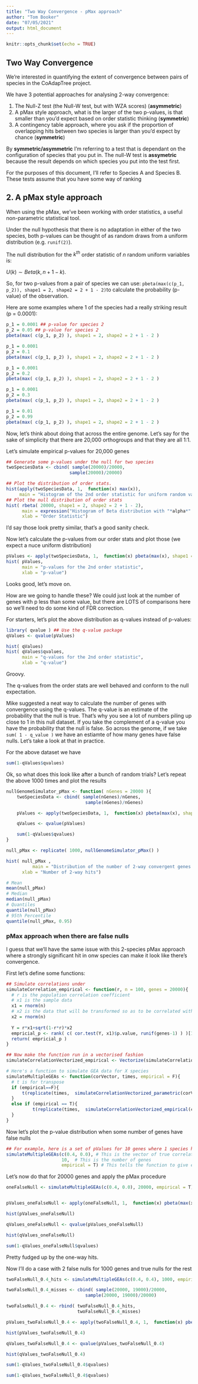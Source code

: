 ```yaml
---
title: "Two Way Convergence - pMax approach"
author: "Tom Booker"
date: "07/05/2021"
output: html_document
---
```


```r
knitr::opts_chunk$set(echo = TRUE)
```

## Two Way Convergence

We're interested in quantifying the extent of convergence between pairs of species in the CoAdapTree project. 

We have 3 potential approaches for analysing 2-way convergence:

1. The Null-Z test (the Null-W test, but with WZA scores) (**asymmetric**)
2. A pMax style approach, what is the larger of the two p-values, is that smaller than you’d expect based on order statistic thinking (**symmetric**)
3. A contingency table approach, where you ask if the proportion of overlapping hits between two species is larger than you’d expect by chance (**symmetric**)


By **symmetric/asymmetric** I'm referring to a test that is dependant on the configuration of species that you put in. The null-W test is **assymetric** because the result depends on which species you put into the test first. 

For the purposes of this document, I'll refer to Species A and Species B. These tests assume that you have some way of ranking 

## 2. A pMax style approach

When using the pMax, we've been working with order statistics, a useful non-parametric statistical tool.

Under the null hypothesis that there is no adaptation in either of the two species, both p-values can be thought of as random draws from a uniform distribution (e.g. ```runif(2)```).

The null distribution for the $k^{th}$ order statistic of $n$ random uniform variables is:

$U(k) \sim Beta(k, n+1-k)$.

So, for two p-values from a pair of species we can use:
```pbeta(max(c(p_1, p_2)), shape1 = 2, shape2 = 2 + 1 - 2)```to calculate the probability (p-value) of the observation.

Here are some examples where 1 of the species had a really striking result (p = 0.0001):

```r
p_1 = 0.0001 ## p-value for species 2
p_2 = 0.05 ## p-value for species 2
pbeta(max( c(p_1, p_2) ), shape1 = 2, shape2 = 2 + 1 - 2 )

p_1 = 0.0001 
p_2 = 0.1
pbeta(max( c(p_1, p_2) ), shape1 = 2, shape2 = 2 + 1 - 2 )

p_1 = 0.0001 
p_2 = 0.2
pbeta(max( c(p_1, p_2) ), shape1 = 2, shape2 = 2 + 1 - 2 )

p_1 = 0.0001 
p_2 = 0.3
pbeta(max( c(p_1, p_2) ), shape1 = 2, shape2 = 2 + 1 - 2 )

p_1 = 0.01 
p_2 = 0.99
pbeta(max( c(p_1, p_2) ), shape1 = 2, shape2 = 2 + 1 - 2 )
```

Now, let's think about doing that across the entire genome. Let's say for the sake of simplicity that there are 20,000 orthogroups and that they are all 1:1.

Let's simulate empirical p-values for 20,000 genes 
```R
## Generate some p-values under the null for two species
twoSpeciesData <- cbind( sample(20000)/20000,
                        sample(20000)/20000)

## Plot the distribution of order stats.
hist(apply(twoSpeciesData, 1,  function(x) max(x)),
     main = "Histogram of the 2nd order statistic for uniform random variables", xlab = "Order Statistic" )
## Plot the null distribution of order stats
hist( rbeta( 20000, shape1 = 2, shape2 = 2 + 1 - 2),
      main = expression("Histogram of Beta distribution with "*alpha*" = 2, "*beta*" = 2"),
      xlab = "Order Statistic")

```
I'd say those look pretty similar, that's a good sanity check.

Now let's calculate the p-values from our order stats and plot those (we expect a nuce uniform distribution)

```R

pValues <- apply(twoSpeciesData, 1,  function(x) pbeta(max(x), shape1 = 2, shape2 = 2 + 1 - 2))
hist( pValues,
      main = "p-values for the 2nd order statistic",
      xlab = "p-value")
```
Looks good, let's move on.

How are we going to handle these? We could just look at the number of genes with p less than some value, but there are LOTS of comparisons here so we'll need to do some kind of FDR correction.

For starters, let's plot the above distribution as q-values instead of p-values:

```R
library( qvalue ) ## Use the q-value package
qValues <- qvalue(pValues) 

hist( qValues)
hist( qValues$qvalues,
      main = "q-values for the 2nd order statistic",
      xlab = "q-value")

```

Groovy. 

The q-values from the order stats are well behaved and conform to the null expectation.

Mike suggested a neat way to calculate the number of genes with convergence using the q-values. The q-value is an estimate of the probability that the null is true. That's why you see a lot of numbers piling up close to 1 in this null dataset. If you take the complement of a q-value you have the probability that the null is false. So across the genome, if we take ```sum( 1 - q_value )``` we have an estiamte of how many genes have false nulls. Let's take a look at that in practice.

For the above dataset we have
``` R

sum(1-qValues$qvalues) 

```

Ok, so what does this look like after a bunch of random trials? Let's repeat the above 1000 times and plot the results

``` R

nullGenomeSimulator_pMax <- function( nGenes = 20000 ){
    twoSpeciesData <- cbind( sample(nGenes)/nGenes,
                              sample(nGenes)/nGenes)

    pValues <- apply(twoSpeciesData, 1,  function(x) pbeta(max(x), shape1 = 2, shape2 = 2 + 1 - 2))

    qValues <- qvalue(pValues) 

    sum(1-qValues$qvalues) 
}

null_pMax <- replicate( 1000, nullGenomeSimulator_pMax() )

hist( null_pMax ,
          main = "Distribution of the number of 2-way convergent genes under the null",
      xlab = "Number of 2-way hits")

# Mean 
mean(null_pMax)
# Median 
median(null_pMax)
# Quantiles
quantile(null_pMax)
# 95th Percentile
quantile(null_pMax, 0.95)

```

### pMax approach when there are false nulls

I guess that we'll have the same issue with this 2-species pMax approach where a strongly significant hit in onw species can make it look like there's convergence. 

First let's define some functions:

``` r

## Simulate correlations under 
simulateCorrelation_empirical <- function(r, n = 100, genes = 20000){
  # r is the population correlation coefficient 
  # x1 is the sample data
  x1 = rnorm(n)
  # x2 is the data that will be transformed so as to be correlated with x1
  x2 = rnorm(n)
  
  Y = r*x1+sqrt(1-r*r)*x2     
  empricial_p <- rank( c( cor.test(Y, x1)$p.value, runif(genes-1) ) )[1]/genes
  return( empricial_p )
}

## Now make the function run in a vectorised fashion 
simulateCorrelationVectorized_empirical <- Vectorize(simulateCorrelation_empirical)

# Here's a function to simulate GEA data for X species
simulateMultipleGEAs <- function(corVector, times, empirical = F){
  # t is for transpose
  if (empirical==F){
      t(replicate(times,  simulateCorrelationVectorized_parametric(corVector, n = 40) )  )
  }
  else if (empirical == T){
          t(replicate(times,  simulateCorrelationVectorized_empirical(corVector, n = 40) )  )
  }
}
```


Now let's plot the p-value distribution when some number of genes have false nulls

```R
## For example, here is a set of pValues for 10 genes where 1 species has a false null and the other is true
simulateMultipleGEAs(c(0.4, 0.0), # This is the vector of true correlation coefficients 
                     10,  # This is the number of genes
                     empirical = T) # This tells the function to give empirical P-values
```

Let's now do that for 20000 genes and apply the pMax procedure

```R

oneFalseNull <- simulateMultipleGEAs(c(0.4, 0.0), 20000, empirical = T)


pValues_oneFalseNull <- apply(oneFalseNull, 1,  function(x) pbeta(max(x), shape1 = 2, shape2 = 2 + 1 - 2))

hist(pValues_oneFalseNull)

qValues_oneFalseNull <- qvalue(pValues_oneFalseNull) 

hist(qValues_oneFalseNull)

sum(1-qValues_oneFalseNull$qvalues) 


```
Pretty fudged up by the one-way hits.

Now I'll do a case with 2 false nulls for 1000 genes and true nulls for the rest
```R

twoFalseNull_0.4_hits <- simulateMultipleGEAs(c(0.4, 0.4), 1000, empirical = T)

twoFalseNull_0.4_misses <- cbind( sample(20000, 19000)/20000,
                              sample(20000, 19000)/20000)

twoFalseNull_0.4 <- rbind( twoFalseNull_0.4_hits,
                           twoFalseNull_0.4_misses)

pValues_twoFalseNull_0.4 <- apply(twoFalseNull_0.4, 1,  function(x) pbeta(max(x), shape1 = 2, shape2 = 2 + 1 - 2))

hist(pValues_twoFalseNull_0.4)

qValues_twoFalseNull_0.4 <- qvalue(pValues_twoFalseNull_0.4) 

hist(qValues_twoFalseNull_0.4)

sum(1-qValues_twoFalseNull_0.4$qvalues) 

sum(1-qValues_twoFalseNull_0.4$qvalues) 

```